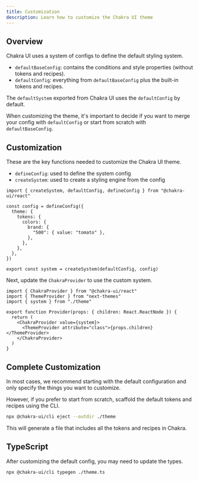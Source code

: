 ```yaml
---
title: Customization
description: Learn how to customize the Chakra UI theme
---
```


## Overview

Chakra UI uses a system of configs to define the default styling system.

- `defaultBaseConfig`: contains the conditions and style properties (without
  tokens and recipes).
- `defaultConfig`: everything from `defaultBaseConfig` plus the built-in tokens
  and recipes.

The `defaultSystem` exported from Chakra UI uses the `defaultConfig` by default.

When customizing the theme, it's important to decide if you want to merge your
config with `defaultConfig` or start from scratch with `defaultBaseConfig`.

## Customization

These are the key functions needed to customize the Chakra UI theme.

- `defineConfig`: used to define the system config
- `createSystem`: used to create a styling engine from the config

```tsx title="theme.ts"
import { createSystem, defaultConfig, defineConfig } from "@chakra-ui/react"

const config = defineConfig({
  theme: {
    tokens: {
      colors: {
        brand: {
          "500": { value: "tomato" },
        },
      },
    },
  },
})

export const system = createSystem(defaultConfig, config)
```

Next, update the `ChakraProvider` to use the custom system.

```tsx title="provider.tsx"
import { ChakraProvider } from "@chakra-ui/react"
import { ThemeProvider } from "next-themes"
import { system } from "./theme"

export function Provider(props: { children: React.ReactNode }) {
  return (
    <ChakraProvider value={system}>
      <ThemeProvider attribute="class">{props.children}</ThemeProvider>
    </ChakraProvider>
  )
}
```

## Complete Customization

In most cases, we recommend starting with the default configuration and only
specify the things you want to customize.

However, if you prefer to start from scratch, scaffold the default tokens and
recipes using the CLI.

```bash
npx @chakra-ui/cli eject --outdir ./theme
```

This will generate a file that includes all the tokens and recipes in Chakra.

## TypeScript

After customizing the default config, you may need to update the types.

```bash
npx @chakra-ui/cli typegen ./theme.ts
```
